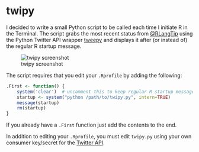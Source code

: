 # twipy

I decided to write a small Python script to be called each time I initiate R in the Terminal.
The script grabs the most recent status from [@RLangTip](https://twitter.com/RLangTip) using the Python Twitter API wrapper [tweepy](https://github.com/tweepy/tweepy) and displays it after (or instead of) the regular R startup message.

![twipy screenshot](./R_screenshot.png)

The script requires that you edit your `.Rprofile` by adding the following:
```r
.First <- function() {
	system('clear')  # uncomment this to keep regular R startup message
	startup <- system("python /path/to/twipy.py", intern=TRUE)
	message(startup)
	rm(startup)
}
```
If you already have a `.First` function just add the contents to the end.

In addition to editing your `.Rprofile`, you must edit `twipy.py` using your own consumer key/secret for the [Twitter API](https://dev.twitter.com).
